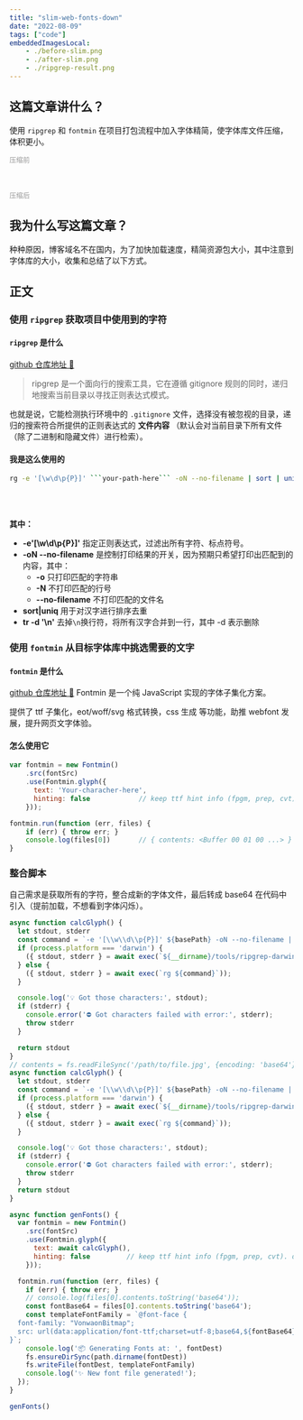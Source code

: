 ```yaml
---
title: "slim-web-fonts-down"
date: "2022-08-09"
tags: ["code"]
embeddedImagesLocal:
    - ./before-slim.png
    - ./after-slim.png
    - ./ripgrep-result.png
---
```



## 这篇文章讲什么？ 
使用 `ripgrep` 和 `fontmin` 在项目打包流程中加入字体精简，使字体库文件压缩，体积更小。

<p style="font-size: 12px; color: #999; margin-bottom: 0;">压缩前</p>
<GatsbyImage alt='after-slim' image={getImage(props.localImages[0])} title='before-slim'/>

<br />
<br />

<p style="font-size: 12px; color: #999; margin-bottom: 0;">压缩后</p>
<GatsbyImage alt='after-slim' image={getImage(props.localImages[1])} title='after-slim'/>


## 我为什么写这篇文章？
种种原因，博客域名不在国内，为了加快加载速度，精简资源包大小，其中注意到字体库的大小，收集和总结了以下方式。

## 正文

### 使用 `ripgrep` 获取项目中使用到的字符
#### `ripgrep` 是什么
[github 仓库地址 🔗](https://github.com/BurntSushi/ripgrep)
> ripgrep 是一个面向行的搜索工具，它在遵循 gitignore 规则的同时，递归地搜索当前目录以寻找正则表达式模式。  

也就是说，它能检测执行环境中的 `.gitignore` 文件，选择没有被忽视的目录，递归的搜索符合所提供的正则表达式的 **文件内容** （默认会对当前目录下所有文件（除了二进制和隐藏文件）进行检索）。

#### 我是这么使用的
```bash
rg -e '[\w\d\p{P}]' ```your-path-here``` -oN --no-filename | sort | uniq | tr -d '\n'
```

<GatsbyImage alt='ripgrep-result' image={getImage(props.localImages[2])} title='ripgrep-result'/>
<br />
<br />


**其中：**
- **-e'[\w\d\p{P}]'**  指定正则表达式，过滤出所有字符、标点符号。
- **-oN --no-filename** 是控制打印结果的开关，因为预期只希望打印出匹配到的内容，其中：
    - **-o** 只打印匹配的字符串
    - **-N** 不打印匹配的行号
    - **--no-filename** 不打印匹配的文件名
- **sort|uniq** 用于对汉字进行排序去重
- **tr -d '\n'** 去掉`\n`换行符，将所有汉字合并到一行，其中 -d 表示删除

### 使用 `fontmin` 从目标字体库中挑选需要的文字
#### `fontmin` 是什么
[github 仓库地址 🔗](https://github.com/ecomfe/fontmin)
Fontmin 是一个纯 JavaScript 实现的字体子集化方案。

提供了 ttf 子集化，eot/woff/svg 格式转换，css 生成 等功能，助推 webfont 发展，提升网页文字体验。

#### 怎么使用它
```javascript
var fontmin = new Fontmin()
    .src(fontSrc)
    .use(Fontmin.glyph({
      text: 'Your-characher-here',
      hinting: false            // keep ttf hint info (fpgm, prep, cvt). default = true
    }));

fontmin.run(function (err, files) {
    if (err) { throw err; }
    console.log(files[0])       // { contents: <Buffer 00 01 00 ...> }
}
```


### 整合脚本
自己需求是获取所有的字符，整合成新的字体文件，最后转成 base64 在代码中引入（提前加载，不想看到字体闪烁）。

```javascript
async function calcGlyph() {
  let stdout, stderr
  const command = `-e '[\\w\\d\\p{P}]' ${basePath} -oN --no-filename | sort | uniq | tr -d '\\n'`
  if (process.platform === 'darwin') {
    ({ stdout, stderr } = await exec(`${__dirname}/tools/ripgrep-darwin/rg ${command}`));
  } else {
    ({ stdout, stderr } = await exec(`rg ${command}`));
  }

  console.log('💡 Got those characters:', stdout);
  if (stderr) {
    console.error('⛔ Got characters failed with error:', stderr);
    throw stderr
  }

  return stdout
}
// contents = fs.readFileSync('/path/to/file.jpg', {encoding: 'base64'});
async function calcGlyph() {
  let stdout, stderr
  const command = `-e '[\\w\\d\\p{P}]' ${basePath} -oN --no-filename | sort | uniq | tr -d '\\n'`
  if (process.platform === 'darwin') {
    ({ stdout, stderr } = await exec(`${__dirname}/tools/ripgrep-darwin/rg ${command}`));
  } else {
    ({ stdout, stderr } = await exec(`rg ${command}`));
  }

  console.log('💡 Got those characters:', stdout);
  if (stderr) {
    console.error('⛔ Got characters failed with error:', stderr);
    throw stderr
  }
  return stdout
}

async function genFonts() {
  var fontmin = new Fontmin()
    .src(fontSrc)
    .use(Fontmin.glyph({
      text: await calcGlyph(),
      hinting: false         // keep ttf hint info (fpgm, prep, cvt). default = true
    }));

  fontmin.run(function (err, files) {
    if (err) { throw err; }
    // console.log(files[0].contents.toString('base64'));
    const fontBase64 = files[0].contents.toString('base64');
    const templateFontFamily = `@font-face {
  font-family: "VonwaonBitmap";
  src: url(data:application/font-ttf;charset=utf-8;base64,${fontBase64}) format('truetype');
}`;
    console.log('📦 Generating Fonts at: ', fontDest)
    fs.ensureDirSync(path.dirname(fontDest))
    fs.writeFile(fontDest, templateFontFamily)
    console.log('✨ New font file generated!');
  });
}

genFonts()
```
